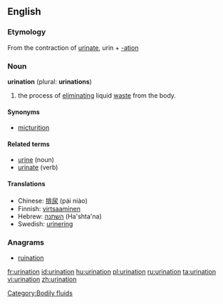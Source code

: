 {{wikipedia}}
==English==

===Etymology===
From the contraction of [[urinate]], urin + [[-ation]]

===Noun===
'''urination''' (plural: '''urinations''')

# the process of [[eliminating]] liquid [[waste]] from the body.

====Synonyms====
* [[micturition]]

====Related terms====
* [[urine]] (noun)
* [[urinate]] (verb)

====Translations====
{{rfc-level|Translations at L4+ not in L3 POS section}}
* Chinese: [[排尿]] (pái niào)
* Finnish: [[virtsaaminen]]
* Hebrew: [[השתנה]] (Ha'shta'na) {{f}}
* Swedish: [[urinering]] {{c}}

===Anagrams===
* [[ruination]]

[[Category:Bodily fluids]]

[[fr:urination]]
[[id:urination]]
[[hu:urination]]
[[pl:urination]]
[[ru:urination]]
[[ta:urination]]
[[vi:urination]]
[[zh:urination]]